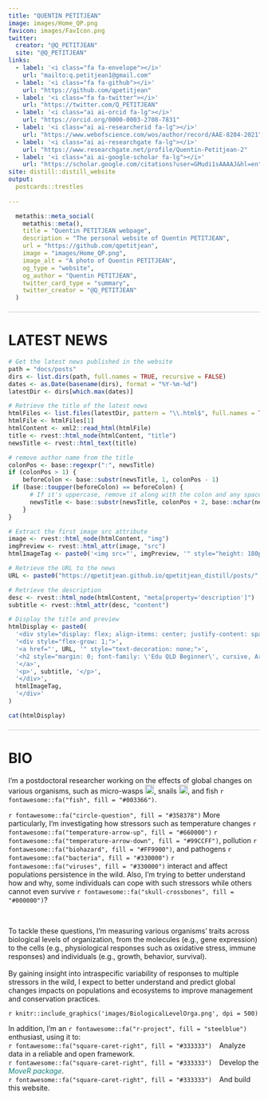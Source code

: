```yaml
---
title: "QUENTIN PETITJEAN"
image: images/Home_QP.png
favicon: images/FavIcon.png
twitter:
  creator: "@Q_PETITJEAN"
  site: "@Q_PETITJEAN"
links:
  - label: '<i class="fa fa-envelope"></i>'
    url: "mailto:q.petitjean1@gmail.com"
  - label: '<i class="fa fa-github"></i>'
    url: "https://github.com/qpetitjean"
  - label: '<i class="fa fa-twitter"></i>'
    url: "https://twitter.com/Q_PETITJEAN"
  - label: '<i class="ai ai-orcid fa-lg"></i>'
    url: "https://orcid.org/0000-0003-2708-7831"
  - label: '<i class="ai ai-researcherid fa-lg"></i>'
    url: "https://www.webofscience.com/wos/author/record/AAE-8204-2021"
  - label: '<i class="ai ai-researchgate fa-lg"></i>'
    url: "https://www.researchgate.net/profile/Quentin-Petitjean-2"
  - label: '<i class="ai ai-google-scholar fa-lg"></i>'
    url: "https://scholar.google.com/citations?user=GMudi1sAAAAJ&hl=en"
site: distill::distill_website
output:
  postcards::trestles
  
---
```


```r
  metathis::meta_social(
    metathis::meta(),
    title = "Quentin PETITJEAN webpage",
    description = "The personal website of Quentin PETITJEAN",
    url = "https://github.com/qpetitjean",
    image = "images/Home_QP.png",
    image_alt = "A photo of Quentin PETITJEAN",
    og_type = "website",
    og_author = "Quentin PETITJEAN",
    twitter_card_type = "summary",
    twitter_creator = "@Q_PETITJEAN"
  )
```

<div style="border-top: 1px solid #cccccc; width: 100%; margin: 20px 0;"></div>

# LATEST NEWS

```r
# Get the latest news published in the website
path = "docs/posts"
dirs <- list.dirs(path, full.names = TRUE, recursive = FALSE)
dates <- as.Date(basename(dirs), format = "%Y-%m-%d")
latestDir <- dirs[which.max(dates)]

# Retrieve the title of the latest news
htmlFiles <- list.files(latestDir, pattern = "\\.html$", full.names = TRUE)
htmlFile <- htmlFiles[1]
htmlContent <- xml2::read_html(htmlFile)
title <- rvest::html_node(htmlContent, "title")
newsTitle <- rvest::html_text(title)

# remove author name from the title 
colonPos <- base::regexpr(":", newsTitle)
if (colonPos > 1) {
    beforeColon <- base::substr(newsTitle, 1, colonPos - 1)
 if (base::toupper(beforeColon) == beforeColon) {
      # If it's uppercase, remove it along with the colon and any space after it
      newsTitle <- base::substr(newsTitle, colonPos + 2, base::nchar(newsTitle))
    }
}

# Extract the first image src attribute
image <- rvest::html_node(htmlContent, "img")
imgPreview <- rvest::html_attr(image, "src")
htmlImageTag <- paste0('<img src="', imgPreview, '" style="height: 180px; margin-left: 10px; vertical-align: middle;">')

# Retrieve the URL to the news
URL <- paste0("https://qpetitjean.github.io/qpetitjean_distill/posts/", basename(latestDir))

# Retrieve the description
desc <- rvest::html_node(htmlContent, "meta[property='description']")
subtitle <- rvest::html_attr(desc, "content")

# Display the title and preview
htmlDisplay <- paste0(
  '<div style="display: flex; align-items: center; justify-content: space-between;">',
  '<div style="flex-grow: 1;">',
  '<a href="', URL, '" style="text-decoration: none;">',
  '<h2 style="margin: 0; font-family: \'Edu QLD Beginner\', cursive, Arial, sans-serif;">', newsTitle, '</h2>',
  '</a>',
  '<p>', subtitle, '</p>',
  '</div>',
  htmlImageTag,
  '</div>'
)

cat(htmlDisplay)

```

<div style="border-top: 1px solid #cccccc; width: 100%; margin: 20px 0;"></div>

# BIO
<p class="plain-text">
I'm a postdoctoral researcher working on the effects of global changes on various organisms, such as micro-wasps <img src="https://icon-library.com/images/fly-icon/fly-icon-29.jpg" height="18px" width="18px" />, snails <img src="https://cdn-icons-png.flaticon.com/512/616/616636.png" height="18px" width="18px" />, and fish `r fontawesome::fa("fish", fill = "#003366")`.
</p> 
<p class="plain-text">
`r fontawesome::fa("circle-question", fill = "#358378")` More particularly, I'm investigating how stressors such as temperature changes `r fontawesome::fa("temperature-arrow-up", fill = "#660000")` `r fontawesome::fa("temperature-arrow-down", fill = "#99CCFF")`, pollution `r fontawesome::fa("biohazard", fill = "#FF9900")`, and pathogens `r fontawesome::fa("bacteria", fill = "#330000")` `r fontawesome::fa("viruses", fill = "#330000")` interact and affect populations persistence in the wild. Also, I'm trying to better understand how and why, some individuals can cope with such stressors while others cannot even survive `r fontawesome::fa("skull-crossbones", fill = "#000000")`? 
</p> 
<div class = "row">
<div class = "col-md-6">
<br/>
<p class="plain-text">
To tackle these questions, I'm measuring various organisms' traits across biological levels of organization, from the molecules (e.g., gene expression) to the cells (e.g., physiological responses such as oxidative stress, immune responses) and individuals (e.g., growth, behavior, survival). <br/><br/>
By gaining insight into intraspecific variability of responses to multiple stressors in the wild, I expect to better understand and predict global changes impacts on populations and ecosystems to improve management and conservation practices.
</p>
</div>

<div class = "col-md-6">
`r knitr::include_graphics('images/BiologicalLevelOrga.png', dpi = 500)`
</div>
</div>
<p class="plain-text">
In addition, I'm an `r fontawesome::fa("r-project", fill = "steelblue")` enthusiast, using it to: <br/>
`r fontawesome::fa("square-caret-right", fill = "#333333")` &ensp; Analyze data in a reliable and open framework. <br/>
`r fontawesome::fa("square-caret-right", fill = "#333333")` &ensp; Develop the <a href="https://qpetitjean.github.io/MoveR/index.html"style="color:rgba(20, 130, 125, 1); font-style: italic; border-bottom: 0px; text-decoration: none; margin-right: 0px; margin-left: 0px;">MoveR package</a>. <br/>
`r fontawesome::fa("square-caret-right", fill = "#333333")` &ensp; And build this website. <br/>
</p>
</div>
<div class="d-appendix">
</div>